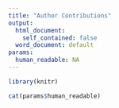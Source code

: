 ```yaml
---
title: "Author Contributions"
output: 
  html_document:
    self_contained: false
  word_document: default
params:
  human_readable: NA
---
```


```r
library(knitr)
```

```r
cat(params$human_readable)
```


